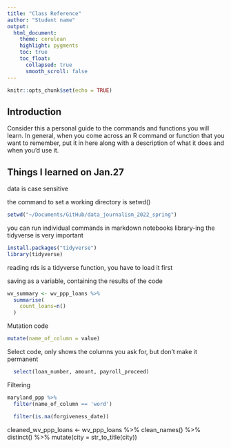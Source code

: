 ```yaml
---
title: "Class Reference"
author: "Student name"
output:
  html_document:
    theme: cerulean
    highlight: pygments
    toc: true
    toc_float:
      collapsed: true
      smooth_scroll: false
---
```


```r
knitr::opts_chunk$set(echo = TRUE)
```

## Introduction

Consider this a personal guide to the commands and functions you will learn. In general, when you come across an R command or function that you want to remember, put it in here along with a description of what it does and when you'd use it.

## Things I learned on Jan.27

data is case sensitive

the command to set a working directory is setwd()
```r
setwd("~/Documents/GitHub/data_journalism_2022_spring")
```
you can run individual commands in markdown notebooks
library-ing the tidyverse is very important

```r
install.packages("tidyverse")
library(tidyverse)
```

reading rds is a tidyverse function, you have to load it first

saving as a variable, containing the results of the code
```r
wv_summary <- wv_ppp_loans %>%
  summarise(
    count_loans=n()
  )
```

Mutation code
```r
mutate(name_of_column = value)
```

Select code, only shows the columns you ask for, but don't make it permanent
```r
  select(loan_number, amount, payroll_proceed)
```

Filtering
```r
maryland_ppp %>%
  filter(name_of_column == 'word')

  filter(is.na(forgiveness_date))
```

cleaned_wv_ppp_loans <- wv_ppp_loans %>%
  clean_names() %>%
  distinct() %>%
  mutate(city = str_to_title(city))
  
  
  